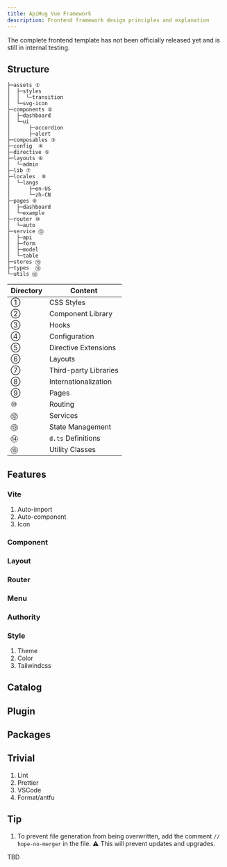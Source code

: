 ```yaml
---
title: ApiHug Vue Framework
description: Frontend framework design principles and explanation
---
```


The complete frontend template has not been officially released yet and is still in internal testing.

## Structure

```
├─assets ①
│  ├─styles
│  │  └─transition
│  └─svg-icon
├─components ②
│  ├─dashboard
│  └─ui
│      ├─accordion
│      ├─alert
├─composables ③
├─config  ④
├─directive ⑤
├─layouts ⑥
│  └─admin
├─lib ⑦
├─locales  ⑧
│  └─langs
│      ├─en-US
│      └─zh-CN
├─pages ⑨
│  ├─dashboard
│  └─example
├─router ⑩
│  └─auto
├─service ⑫
│  ├─api
│  ├─form
│  ├─model
│  └─table
├─stores ⑬
├─types  ⑭
└─utils ⑮
```

| Directory | Content               |
|-----------|-----------------------|
| ①         | CSS Styles            |
| ②         | Component Library     |
| ③         | Hooks                 |
| ④         | Configuration         |
| ⑤         | Directive Extensions  |
| ⑥         | Layouts               |
| ⑦         | Third-party Libraries |
| ⑧         | Internationalization  |
| ⑨         | Pages                 |
| ⑩         | Routing               |
| ⑫         | Services              |
| ⑬         | State Management      |
| ⑭         | `d.ts` Definitions    |
| ⑮         | Utility Classes       |

## Features

### Vite

1. Auto-import
2. Auto-component
3. Icon

### Component

### Layout

### Router

### Menu

### Authority

### Style

1. Theme
2. Color
3. Tailwindcss

## Catalog

## Plugin

## Packages

## Trivial

1. Lint
2. Prettier
3. VSCode
4. Format/antfu

## Tip

1. To prevent file generation from being overwritten, add the comment `// hope-no-merger` in the file. ⚠️ This will prevent updates and upgrades.

TBD
